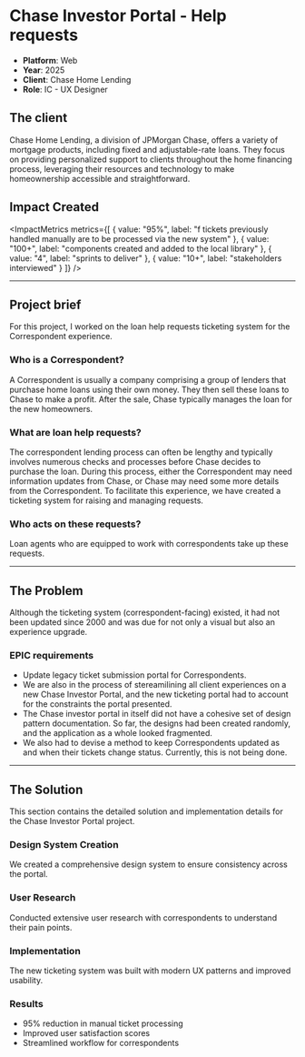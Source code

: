 # Chase Investor Portal - Help requests

- **Platform**: Web
- **Year**: 2025
- **Client**: Chase Home Lending
- **Role**: IC - UX Designer

<Cover
  src="/hero.jpg"
  alt="project hero image"
/>

## The client
Chase Home Lending, a division of JPMorgan Chase, offers a variety of mortgage products, including fixed and adjustable-rate loans. 
They focus on providing personalized support to clients throughout the home financing process, leveraging their resources and technology 
to make homeownership accessible and straightforward.

## Impact Created

<ImpactMetrics 
  metrics={[
    { value: "95%", label: "f tickets previously handled manually are to be processed via the new system" },
    { value: "100+", label: "components created and added to the local library" },
    { value: "4", label: "sprints to deliver" },
    { value: "10+", label: "stakeholders interviewed" }
  ]} 
/>

----

## Project brief
For this project, I worked on the loan help requests ticketing system for the Correspondent experience. 

### Who is a Correspondent?
A Correspondent is usually a company comprising a group of lenders that purchase home loans using their own money. 
They then sell these loans to Chase to make a profit. After the sale, Chase typically manages the loan for the new homeowners.

### What are loan help requests?
The correspondent lending process can often be lengthy and typically involves numerous checks and processes before Chase 
decides to purchase the loan. During this process, either the Correspondent may need information updates from Chase, or Chase may 
need some more details from the Correspondent. To facilitate this experience, we have created a ticketing system for raising and managing requests.

### Who acts on these requests?
Loan agents who are equipped to work with correspondents take up these requests.

---

## The Problem
Although the ticketing system (correspondent-facing) existed, it had not been updated since 2000 
and was due for not only a visual but also an experience upgrade. 

### EPIC requirements
- Update legacy ticket submission portal for Correspondents.
- We are also in the process of stereamilining all client experiences on a new Chase Investor Portal, 
and the new ticketing portal had to account for the constraints the portal presented.
- The Chase investor portal in itself did not have a cohesive set of design pattern documentation. 
So far, the designs had been created randomly, and the application as a whole looked fragmented.
- We also had to devise a method to keep Correspondents updated as and when their tickets change status. 
Currently, this is not being done.

---


<PasswordSection>

## The Solution

This section contains the detailed solution and implementation details for the Chase Investor Portal project.

### Design System Creation
We created a comprehensive design system to ensure consistency across the portal.

### User Research
Conducted extensive user research with correspondents to understand their pain points.

### Implementation
The new ticketing system was built with modern UX patterns and improved usability.

### Results
- 95% reduction in manual ticket processing
- Improved user satisfaction scores
- Streamlined workflow for correspondents

</PasswordSection>

